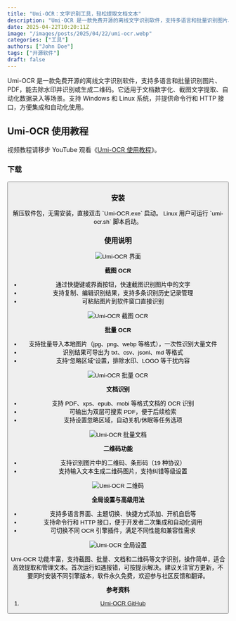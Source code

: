 ```yaml
---
title: "Umi-OCR：文字识别工具，轻松提取文档文本"
description: "Umi-OCR 是一款免费开源的离线文字识别软件，支持多语言和批量识别图片、PDF，能去除水印并识别或生成二维码。它适用于文档数字化、截图文字提取、自动化数据录入等场景。支持 Windows 和 Linux 系统，并提供命令行和 HTTP 接口，方便集成和自动化使用。"
date: 2025-04-22T10:20:11Z
image: "/images/posts/2025/04/22/umi-ocr.webp"
categories: ["工具"]
authors: ["John Doe"]
tags: ["开源软件"]
draft: false
---
```


Umi-OCR 是一款免费开源的离线文字识别软件，支持多语言和批量识别图片、PDF，能去除水印并识别或生成二维码。它适用于文档数字化、截图文字提取、自动化数据录入等场景。支持 Windows 和 Linux 系统，并提供命令行和 HTTP 接口，方便集成和自动化使用。

## Umi-OCR 使用教程

<Notice type="note">视频教程请移步 YouTube 观看《[Umi-OCR 使用教程](https://youtu.be/jCkAg3s-BMo)》。</Notice>

### 下载

<Button label="Umi-OCR 下载" link="https://github.com/hiroi-sora/Umi-OCR/tree/v2.1.5?tab=readme-ov-file#%E4%B8%8B%E8%BD%BD%E5%8F%91%E8%A1%8C%E7%89%88" style="solid" />

### 安装

<Tabs client:load>
   <Tab name="Windows">
      解压软件包，无需安装，直接双击 `Umi-OCR.exe` 启动。
   </Tab>
   <Tab name="Linux">
      Linux 用户可运行 `umi-ocr.sh` 脚本启动。
   </Tab>
</Tabs>

### 使用说明

<Image
   src="/images/posts/2025/04/22/umi-ocr-gui.webp"
   alt="Umi-OCR 界面"
/>

**截图 OCR**

- 通过快捷键或界面按钮，快速截图识别图片中的文字
- 支持复制、编辑识别结果，支持多条识别历史记录管理
- 可粘贴图片到软件窗口直接识别

<Image
   src="/images/posts/2025/04/22/umi-ocr-jie-tu-ocr.webp"
   alt="Umi-OCR 截图 OCR"
/>

**批量 OCR**

- 支持批量导入本地图片（jpg、png、webp 等格式），一次性识别大量文件
- 识别结果可导出为 txt、csv、jsonl、md 等格式
- 支持“忽略区域”设置，排除水印、LOGO 等干扰内容

<Image
   src="/images/posts/2025/04/22/umi-ocr-pi-liang-ocr.webp"
   alt="Umi-OCR 批量 OCR"
/>

**文档识别**

- 支持 PDF、xps、epub、mobi 等格式文档的 OCR 识别
- 可输出为双层可搜索 PDF，便于后续检索
- 支持设置忽略区域，自动关机/休眠等任务选项

<Image
   src="/images/posts/2025/04/22/umi-ocr-pi-liang-wen-dang.webp"
   alt="Umi-OCR 批量文档"
/>

**二维码功能**

- 支持识别图片中的二维码、条形码（19 种协议）
- 支持输入文本生成二维码图片，支持纠错等级设置

<Image
   src="/images/posts/2025/04/22/umi-ocr-er-wei-ma.webp"
   alt="Umi-OCR 二维码"
/>

**全局设置与高级用法**

- 支持多语言界面、主题切换、快捷方式添加、开机自启等
- 支持命令行和 HTTP 接口，便于开发者二次集成和自动化调用
- 可切换不同 OCR 引擎插件，满足不同性能和兼容性需求

<Image
   src="/images/posts/2025/04/22/umi-ocr-quan-ju-she-zhi.webp"
   alt="Umi-OCR 全局设置"
/>

Umi-OCR 功能丰富，支持截图、批量、文档和二维码等文字识别，操作简单，适合高效提取和管理文本。首次运行如遇报错，可按提示解决。建议关注官方更新，不要同时安装不同引擎版本，软件永久免费，欢迎参与社区反馈和翻译。

**参考资料**

1. [Umi-OCR GitHub](https://github.com/hiroi-sora/Umi-OCR)